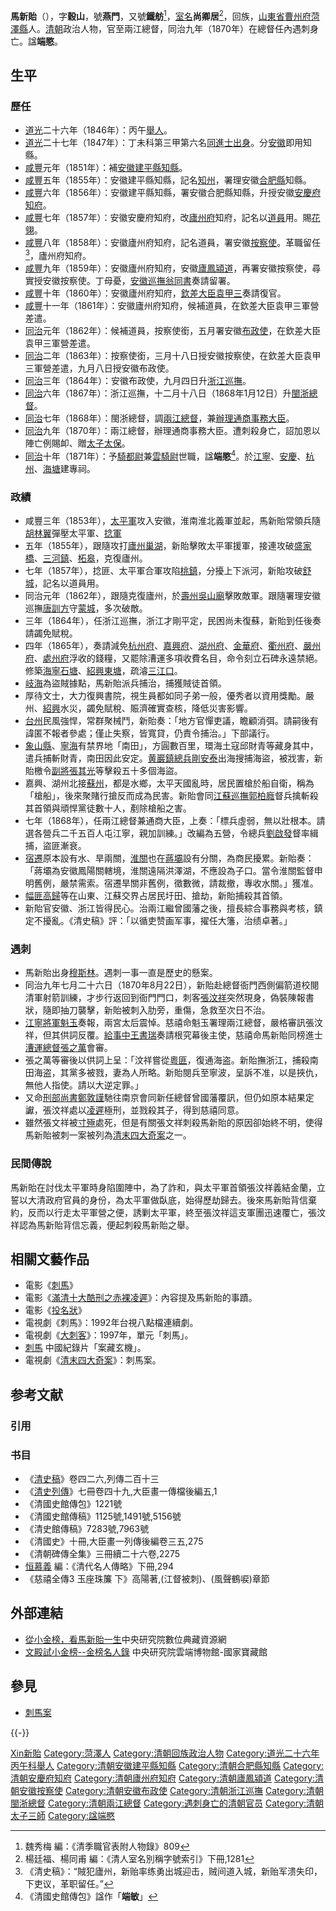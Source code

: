 {{Prose|time=2021-12-27T20:44:41+00:00}}
{{明清人物信息框
|姓名 = 馬新貽
|原名 =
|圖片名稱=
|圖片大小 =
|圖片說明 =
|最高職務 = 兩江總督南洋通商大臣贈太子太保
|國家 = 大清
|爵位 =
|籍貫 = [[山東省|山東省]][[曹州府|曹州府]][[菏澤縣|菏澤縣]]
|族裔 = 回族
|字號 = 字'''穀山'''，號'''燕門'''、'''鐵舫'''
|諡號 = '''端愍'''
|出生日期 = 大清[[道光|道光]]元年十月初九日辰時<br />即 {{Birth date|1821|11|3}}
|出生地點 = [[山東省|山東省]][[菏澤縣|菏澤縣]]
|逝世日期 = {{QING-1862}}[[同治|同治]]九年七月二十六日巳時遇刺，延至二十七日未時逝<br />即 {{Death date and age|1870|8|23|1821|11|3}}
|逝世地點 = [[江蘇省|江蘇省]][[江寧府|江寧府]][[南京中国近代史遗址博物馆|兩江總督署衙門]]
|墓葬 =
|配偶 =
|親屬 =
|出身 = 
*道光二十六年丙午[[舉人|舉人]]
*道光二十七年丁未科第三甲第六名[[同進士出身|同進士出身]]。
|經歷 = 
*安徽建平縣知縣（咸豐元年-六年）
*知州（咸豐五年）
*署安徽合肥縣知縣（咸豐五年-六年）
*安徽安慶府知府（咸豐六年-七年）
*安徽廬州府知府（咸豐七年-八年；八年-九年；九年-十一年）
*道員（咸豐七年-八年）
*安徽[[廬鳳潁道|廬鳳潁道]]（咸豐？年-九年） 
*署安徽按察使（咸豐八年-九年）
*安徽按察使（咸豐九年-？年）
*候補[[道員|道員]]（咸豐十一年-同治元年）
*欽差大臣袁甲三軍營差遣（咸豐十一年-同治二年）
*按察使銜（[[同治|同治]]元年-二年）
*署安徽布政使（同治元年-？年）
*安徽按察使（同治二年）
*安徽布政使（同治二年-三年）
*[[浙江巡撫|浙江巡撫]]（同治三年-六年）
*[[閩浙總督|閩浙總督]]（同治六年-七年）
*[[兩江總督|兩江總督]]（同治七年-九年）
*[[辦理南洋通商事務大臣|辦理南洋通商事務大臣]]（同治七年-九年）
*贈[[太子太保|太子太保]]（同治九年）
*贈[[騎都尉|騎都尉]]兼[[雲騎尉|雲騎尉]]（同治十年）
|著作 = 
}}

'''馬新貽'''（{{bd|1821年|11月3日|1870年|8月23日|catIdx=Ma馬新貽}}），字'''穀山'''，號'''燕門'''，又號'''鐵舫'''<ref>魏秀梅 編：《清季職官表附人物錄》809</ref>，[[室名|室名]]'''尚卿居'''<ref>楊廷福、楊同甫 編：《清人室名別稱字號索引》下冊,1281</ref>，回族，[[山東省|山東省]][[曹州府|曹州府]][[菏澤縣|菏澤縣]]人。[[清朝|清朝]]政治人物，官至兩江總督，同治九年（1870年）在總督任內遇刺身亡。諡'''端愍'''。

==生平==
=== 歷任 ===
*[[道光|道光]]二十六年（1846年）：丙午[[舉人|舉人]]。
*[[道光|道光]]二十七年（1847年）：丁未科第三甲第六名[[同進士出身|同進士出身]]。分[[安徽|安徽]]即用知縣。
*[[咸丰_(年号)|咸豐]]元年（1851年）：補[[安徽|安徽]][[建平縣|建平縣]][[知縣|知縣]]。
*[[咸丰_(年号)|咸豐]]五年（1855年）：安徽建平縣知縣，記名[[知州|知州]]，署理安徽[[合肥縣|合肥縣]]知縣。
*[[咸丰_(年号)|咸豐]]六年（1856年）：安徽建平縣知縣，署安徽合肥縣知縣，升授安徽[[安慶府|安慶府]][[知府|知府]]。
*[[咸丰_(年号)|咸豐]]七年（1857年）：安徽安慶府知府，改[[廬州府|廬州府]]知府，記名以[[道員|道員]]用。賜[[花翎|花翎]]。
*[[咸丰_(年号)|咸豐]]八年（1858年）：安徽廬州府知府，記名道員，署安徽[[按察使|按察使]]。革職留任<ref>《清史稿》：“賊犯廬州，新贻率练勇出城迎击，贼间道入城，新贻军溃失印，下吏议，革职留任。”</ref>，廬州府知府。
*[[咸丰_(年号)|咸豐]]九年（1859年）：安徽廬州府知府，安徽[[廬鳳潁道|廬鳳潁道]]，再署安徽按察使，尋實授安徽按察使。丁母憂，[[安徽巡撫|安徽巡撫]][[翁同書|翁同書]]奏請留署。
*[[咸丰_(年号)|咸豐]]十年（1860年）：安徽廬州府知府，[[欽差大臣|欽差大臣]][[袁甲三|袁甲三]]奏請復官。
*[[咸丰_(年号)|咸豐]]十一年（1861年）：安徽廬州府知府，候補道員，在欽差大臣袁甲三軍營差遣。
*[[同治|同治]]元年（1862年）：候補道員，按察使銜，五月署安徽[[布政使|布政使]]，在欽差大臣袁甲三軍營差遣。
*[[同治|同治]]二年（1863年）：按察使銜，三月十八日授安徽按察使，在欽差大臣袁甲三軍營差遣，九月八日授安徽布政使。 
*[[同治|同治]]三年（1864年）：安徽布政使，九月四日升[[浙江巡撫|浙江巡撫]]。
*[[同治|同治]]六年（1867年）：浙江巡撫，十二月十八日（1868年1月12日）升[[閩浙總督|閩浙總督]]。
*[[同治|同治]]七年（1868年）：閩浙總督，調[[兩江總督|兩江總督]]，兼[[南洋通商大臣|辦理通商事務大臣]]。
*[[同治|同治]]九年（1870年）：兩江總督，辦理通商事務大臣。遭刺殺身亡，詔加恩以陣亡例賜卹、贈[[太子太保|太子太保]]。
*[[同治|同治]]十年（1871年）：予[[騎都尉|騎都尉]]兼[[雲騎尉|雲騎尉]]世職，諡'''端愍'''<ref>《清國史館傳包》諡作「'''端敏'''」</ref>。於[[江寧|江寧]]、[[安慶|安慶]]、[[杭州|杭州]]、[[海塘|海塘]]建專祠。

=== 政績 ===
*咸豐三年（1853年），[[太平軍|太平軍]]攻入安徽，淮南淮北義軍並起，馬新貽常領兵隨[[胡林翼|胡林翼]]彈壓太平軍、[[捻軍|捻軍]]
*五年（1855年），跟隨攻打[[廬州|廬州]][[巢湖|巢湖]]，新貽擊敗太平軍援軍，接連攻破[[盛家橋|盛家橋]]、[[三河鎮_(肥西縣)|三河鎮]]、[[柘皋|柘皋]]，克復廬州。
*七年（1857年），捻匪、太平軍合軍攻陷[[桃花鎮_(肥西縣)|桃鎮]]，分擾上下派河，新貽攻破[[舒城|舒城]]，記名以道員用。
*同治元年（1862年），跟隨克復廬州，於[[壽州|壽州]][[吳山廟|吳山廟]]擊敗敵軍。跟隨署理安徽巡撫[[唐訓方|唐訓方]]守[[蒙城|蒙城]]，多次破敵。
*三年（1864年），任浙江巡撫，浙江才剛平定，民困尚未復蘇，新貽到任後奏請蠲免賦稅。
*四年（1865年），奏請減免[[杭州府|杭州府]]、[[嘉興府|嘉興府]]、[[湖州府|湖州府]]、[[金華府|金華府]]、[[衢州府|衢州府]]、[[嚴州府|嚴州府]]、[[處州府|處州府]]浮收的錢糧，又罷除漕運多項收費名目，命令刻立石碑永遠禁絕。修築[[海寧石塘|海寧石塘]]、[[紹興東塘|紹興東塘]]，疏濬[[三江口|三江口]]。
*[[岐海|岐海]]為盜賊據點，馬新貽派兵捕治，捕獲賊徒首領。
*厚待文士，大力復興書院，視生員都如同子弟一般，優秀者以資用獎勵。嚴州、[[紹興|紹興]]水災，蠲免賦稅、賑濟確實查核，降低災害影響。
*[[台州|台州]]民風強悍，常群聚械鬥，新貽奏：「地方官憚吏議，瞻顧消弭。請嗣後有諱匿不報者參處；僅止失察，皆寬貸，仍責令捕治。」下部議行。
*[[象山縣|象山縣]]、[[寧海縣_(浙江省)|寧海]]有禁界地「南田」，方圓數百里，環海土寇邱財青等藏身其中，遣兵捕斬財青，南田因此安定。[[黄巖鎮|黄巖鎮]][[總兵|總兵]][[剛安泰|剛安泰]]出海搜捕海盜，被戕害，新貽檄令[[副將|副將]][[張其光|張其光]]等擊殺五十多個海盜。
*嘉興、湖州北接[[蘇州|蘇州]]，都是水鄉，太平天國亂時，居民置槍於船自衛，稱為「槍船」，後來聚賭行搶反而成為民害。新貽會同[[江蘇巡撫|江蘇巡撫]][[郭柏廕|郭柏廕]]督兵擒斬殺其首領與頑悍黨徒數十人，剷除槍船之害。
*七年（1868年），任兩江總督兼通商大臣，上奏：「標兵虛弱，無以壯根本。請選各營兵二千五百人屯江寧，親加訓練。」改編為五營，令總兵[[劉啟發|劉啟發]]督率緝捕，盜匪漸衰。
*[[宿遷|宿遷]]原本設有水、旱兩關，[[淮關|淮關]]也在[[蔣壩|蔣壩]]設有分關，為商民擾累。新貽奏：「蔣壩為安徽鳳陽關轄境，淮關遠隔洪澤湖，不應設為子口。當令淮關監督申明舊例，嚴禁需索。宿遷旱關非舊例，徵數微，請裁撤，專收水關。」獲准。
*[[幅匪|幅匪]][[高歸|高歸]]等在山東、江蘇交界占居民圩田、搶劫，新貽捕殺其首領。
*新貽官安徽、浙江皆得民心。治兩江繼曾國藩之後，擅長綜合事務與考核，鎮定不擾亂。《清史稿》評：「以循吏赞画军事，擢任大籓，治绩卓著。」

===遇刺===
{{Main|刺馬案}}
* 馬新貽出身[[穆斯林|穆斯林]]。遇刺一事一直是歷史的懸案。
* 同治九年七月二十六日（1870年8月22日），新貽赴總督衙門西側偏箭道校閱清軍射箭訓練，才步行返回到衙門門口，刺客[[張汶祥|張汶祥]]突然現身，偽裝陳報書狀，隨即抽刀襲擊，新貽被刺入肋旁，重傷，急救至次日不治。
* [[江寧將軍|江寧將軍]][[魁玉|魁玉]]奏報，兩宮太后震悼。慈禧命魁玉署理兩江總督，嚴格審訊張汶祥，但其供詞反覆。[[給事中|給事中]][[王書瑞|王書瑞]]奏請根究幕後主使，慈禧命馬新貽同榜進士[[漕運總督|漕運總督]][[張之萬|張之萬]]會審。
* 張之萬等審後以供詞上呈：「汶祥嘗從[[粵匪|粵匪]]，復通海盗。新貽撫浙江，捕殺南田海盗，其黨多被戮，妻為人所略。新貽閱兵至寧波，呈訴不准，以是挾仇，無他人指使。請以大逆定罪。」
* 又命[[刑部尚書|刑部尚書]][[鄭敦謹|鄭敦謹]]馳往南京會同新任總督曾國藩覆訊，但仍如原本結果定讞，張汶祥處以[[凌遲|凌遲]]極刑，並戮殺其子，得到慈禧同意。
* 雖然張文祥被[[寸殛|寸殛]]處死，但是有關張文祥刺殺馬新貽的原因卻始終不明，使得馬新貽被刺一案被列為[[清末四大奇案|清末四大奇案]]之一。

===民間傳說===
馬新貽在討伐太平軍時身陷圍陣中，為了詐和，與太平軍首領張汶祥義結金蘭，立誓以大清政府官員的身份，為太平軍做臥底，始得歷劫歸去。後來馬新貽背信棄約，反而以行走太平軍營之便，誘剿太平軍，終至張汶祥這支軍團迅速覆亡，張汶祥認為馬新貽背信忘義，便起刺殺馬新貽之舉。

== 相關文藝作品 ==
* 電影《[[刺馬_(電影)|刺馬]]》
* 電影《[[滿清十大酷刑之赤裸凌遲|滿清十大酷刑之赤裸凌遲]]》：內容提及馬新貽的事蹟。
* 電影《[[投名狀|投名狀]]》
* 電視劇《刺馬》：1992年台視八點檔連續劇。
* 電視劇《[[大刺客_(電視劇)|大刺客]]》：1997年，單元「刺馬」。
* [https://www.youtube.com/playlist?list=PLaAz0N9UlbfMf-7cf5wHywLtFwKry70S- 刺馬] 中國紀錄片「案藏玄機」。
* 電視劇《[[清末四大奇案_(電視劇)|清末四大奇案]]》：刺馬案。

== 参考文献 ==
=== 引用 ===
{{Reflist}}

=== 书目 ===
*《[[清史稿|清史稿]]》卷四二六,列傳二百十三
*《[[清史列傳|清史列傳]]》七冊卷四十九,大臣畫一傳檔後編五,1
*《清國史館傳包》1221號
*《清國史館傳稿》1125號,1491號,5156號
*《清史館傳稿》7283號,7963號
*《清國史》十冊,大臣畫一列傳後編卷三五,275
*《清朝碑傳全集》三冊續二十六卷,2275
* [[恒慕義|恒慕義]] 編：《清代名人傳略》下冊,294
*《慈禧全傳3 玉座珠簾 下》高陽著,(江督被刺)、(風聲鶴唳)章節

== 外部連結 ==
* [http://digiarch.sinica.edu.tw/content.jsp?option_id=2441&index_info_id=4324 從小金榜，看馬新貽一生]中央研究院數位典藏資源網
* [http://digiarch.sinica.edu.tw/digitalmuseum/people06.html 文殿試小金榜--金榜名人錄]{{dead link|date=2018年2月 |bot=InternetArchiveBot |fix-attempted=yes }} 中央研究院雲端博物館-國家寶藏館

== 參見 ==
* [[刺馬案|刺馬案]]

{{-}}
{{start box}}
{{s-off}}
{{s-before|[[曾國荃|曾國荃]]}}
{{s-title|[[浙江巡撫|浙江巡撫]]|1864年10月4日－1868年1月12日在任<br /><small>1865年[[蔣益澧|蔣益澧]]以布政使護理</small>}}
{{s-after|[[李瀚章|李瀚章]]}}
{{s-before|[[吳棠|吳棠]]|赴粵查辦，[[成都將軍|成都將軍]][[英桂|英桂]]兼署}}
{{s-title|[[閩浙總督|閩浙總督]]|1868年1月12日－1868年9月6日在任}}
{{s-after|[[英桂|英桂]]}}
{{s-before|[[曾國藩|曾國藩]]}}
{{s-title|[[兩江總督|兩江總督]]|1868年9月6日－1870年8月23日在任}}
{{s-after|[[曾國藩|曾國藩]]|馬新貽遇刺後，[[江寧將軍|江寧將軍]][[魁玉|魁玉]]兼署}}
{{end box}}

{{道光二十七年丁未科殿試金榜}}
{{清朝入祀賢良祠}}

{{Authority control}}

{{DEFAULTSORT:Ma馬新貽}}
[[Category:馬姓|Xin新貽]]
[[Category:菏澤人|Category:菏澤人]]
[[Category:清朝回族政治人物|Category:清朝回族政治人物]]
[[Category:道光二十六年丙午科舉人|Category:道光二十六年丙午科舉人]]
[[Category:清朝安徽建平縣知縣|Category:清朝安徽建平縣知縣]]
[[Category:清朝合肥縣知縣|Category:清朝合肥縣知縣]]
[[Category:清朝安慶府知府|Category:清朝安慶府知府]]
[[Category:清朝廬州府知府|Category:清朝廬州府知府]]
[[Category:清朝廬鳳潁道|Category:清朝廬鳳潁道]]
[[Category:清朝安徽按察使|Category:清朝安徽按察使]]
[[Category:清朝安徽布政使|Category:清朝安徽布政使]]
[[Category:清朝浙江巡撫|Category:清朝浙江巡撫]]
[[Category:清朝閩浙總督|Category:清朝閩浙總督]]
[[Category:清朝兩江總督|Category:清朝兩江總督]]
[[Category:遇刺身亡的清朝官员|Category:遇刺身亡的清朝官员]]
[[Category:清朝太子三師|Category:清朝太子三師]]
[[Category:諡端愍|Category:諡端愍]]